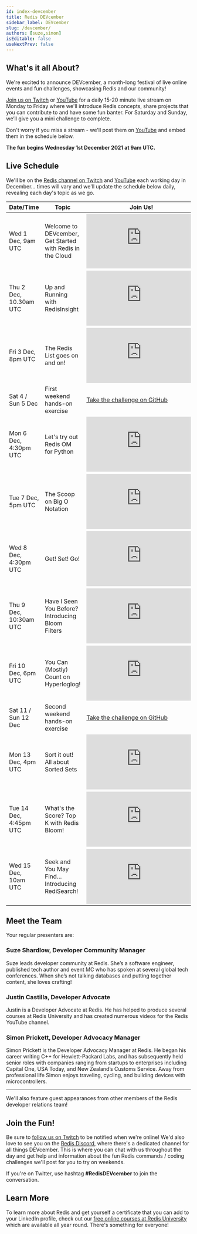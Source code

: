 ```yaml
---
id: index-devcember
title: Redis DEVcember
sidebar_label: DEVcember
slug: /devcember/
authors: [suze,simon]
isEditable: false
useNextPrev: false
---
```

## What's it all About?

We're excited to announce DEVcember, a month-long festival of live online events and fun challenges, showcasing Redis and our community!

[Join us on Twitch](https://www.twitch.tv/redisinc) or [YouTube](https://www.youtube.com/c/Redisinc/videos) for a daily 15-20 minute live stream on Monday to Friday where we'll introduce Redis concepts, share projects that you can contribute to and have some fun banter.  For Saturday and Sunday, we’ll give you a mini challenge to complete.

Don't worry if you miss a stream - we'll post them on [YouTube](https://www.youtube.com/c/Redisinc/videos) and embed them in the schedule below.  

**The fun begins Wednesday 1st December 2021 at 9am UTC.**

## Live Schedule

We'll be on the [Redis channel on Twitch](https://www.twitch.tv/redisinc) and [YouTube](https://www.youtube.com/c/Redisinc/videos) each working day in December… times will vary and we'll update the schedule below daily, revealing each day's topic as we go.

|Date/Time               |Topic                                                    |Join Us!                                                          |
|------------------------|---------------------------------------------------------|------------------------------------------------------------------|
|Wed 1 Dec, 9am UTC      |Welcome to DEVcember, Get Started with Redis in the Cloud|<iframe src="https://www.youtube.com/embed/jf-lwkWUQHg" frameborder="0" allow="accelerometer; autoplay; clipboard-write; encrypted-media; gyroscope; picture-in-picture" allowfullscreen></iframe>|
|Thu 2 Dec, 10.30am UTC  |Up and Running with RedisInsight                         |<iframe src="https://www.youtube.com/embed/S-CXWP50ewM" frameborder="0" allow="accelerometer; autoplay; clipboard-write; encrypted-media; gyroscope; picture-in-picture" allowfullscreen></iframe>|
|Fri 3 Dec, 8pm UTC      |The Redis List goes on and on!                           |<iframe src="https://www.youtube.com/embed/OjoAmWOPk64" frameborder="0" allow="accelerometer; autoplay; clipboard-write; encrypted-media; gyroscope; picture-in-picture" allowfullscreen></iframe>|
|Sat 4 / Sun 5 Dec       |First weekend hands-on exercise                          |[Take the challenge on GitHub](https://github.com/redis-developer/devcember/tree/main/challenges/weekend1)|
|Mon 6 Dec, 4:30pm UTC   |Let's try out Redis OM for Python                        |<iframe src="https://www.youtube.com/embed/gi6jugJsKS4" frameborder="0" allow="accelerometer; autoplay; clipboard-write; encrypted-media; gyroscope; picture-in-picture" allowfullscreen></iframe>|
|Tue 7 Dec, 5pm UTC      |The Scoop on Big O Notation                              |<iframe src="https://www.youtube.com/embed/xSuZjetOhgs" frameborder="0" allow="accelerometer; autoplay; clipboard-write; encrypted-media; gyroscope; picture-in-picture" allowfullscreen></iframe>|
|Wed 8 Dec, 4:30pm UTC   |Get! Set! Go!                                            |<iframe src="https://www.youtube.com/embed/e1wD52EAiQw" frameborder="0" allow="accelerometer; autoplay; clipboard-write; encrypted-media; gyroscope; picture-in-picture" allowfullscreen></iframe>|
|Thu 9 Dec, 10:30am UTC  |Have I Seen You Before? Introducing Bloom Filters        |<iframe src="https://www.youtube.com/embed/qgJRoWBmEoQ" frameborder="0" allow="accelerometer; autoplay; clipboard-write; encrypted-media; gyroscope; picture-in-picture" allowfullscreen></iframe>|
|Fri 10 Dec, 6pm UTC     |You Can (Mostly) Count on Hyperloglog!                   |<iframe src="https://www.youtube.com/embed/pUpSnaqpcks" frameborder="0" allow="accelerometer; autoplay; clipboard-write; encrypted-media; gyroscope; picture-in-picture" allowfullscreen></iframe>|
|Sat 11 / Sun 12 Dec     |Second weekend hands-on exercise                         |[Take the challenge on GitHub](https://github.com/redis-developer/devcember/tree/main/challenges/weekend2)|
|Mon 13 Dec, 4pm UTC     |Sort it out! All about Sorted Sets                       |<iframe src="https://www.youtube.com/embed/iV-NcMpQa7c" frameborder="0" allow="accelerometer; autoplay; clipboard-write; encrypted-media; gyroscope; picture-in-picture" allowfullscreen></iframe>|
|Tue 14 Dec, 4:45pm UTC  |What's the Score? Top K with Redis Bloom!                |<iframe src="https://www.youtube.com/embed/u940lEA2Pv4" frameborder="0" allow="accelerometer; autoplay; clipboard-write; encrypted-media; gyroscope; picture-in-picture" allowfullscreen></iframe>|
|Wed 15 Dec, 10am UTC    |Seek and You May Find… Introducing RediSearch!           |<iframe src="https://www.youtube.com/embed/6uxpXvM-WSQ" frameborder="0" allow="accelerometer; autoplay; clipboard-write; encrypted-media; gyroscope; picture-in-picture" allowfullscreen></iframe>|

## Meet the Team

Your regular presenters are:

### Suze Shardlow, Developer Community Manager

Suze leads developer community at Redis.  She’s a software engineer, published tech author and event MC who has spoken at several global tech conferences.  When she’s not talking databases and putting together content, she loves crafting!

### Justin Castilla, Developer Advocate

Justin is a Developer Advocate at Redis. He has helped to produce several courses at Redis University and has created numerous videos for the Redis YouTube channel.

### Simon Prickett, Developer Advocacy Manager

Simon Prickett is the Developer Advocacy Manager at Redis. He began his career writing C++ for Hewlett-Packard Labs, and has subsequently held senior roles with companies ranging from startups to enterprises including Capital One, USA Today, and New Zealand’s Customs Service.  Away from professional life Simon enjoys traveling, cycling, and building devices with microcontrollers.

<hr/>

We'll also feature guest appearances from other members of the Redis developer relations team!

## Join the Fun!

Be sure to [follow us on Twitch](https://www.twitch.tv/redisinc) to be notified when we're online!  We'd also love to see you on the [Redis Discord](https://discord.gg/nrTwSyUvF2), where there's a dedicated channel for all things DEVcember.  This is where you can chat with us throughout the day and get help and information about the fun Redis commands / coding challenges we'll post for you to try on weekends.

If you're on Twitter, use hashtag **#RedisDEVcember** to join the conversation.

## Learn More

To learn more about Redis and get yourself a certificate that you can add to your LinkedIn profile, check out our [free online courses at Redis University](https://university.redis.com/) which are available all year round.  There's something for everyone!
